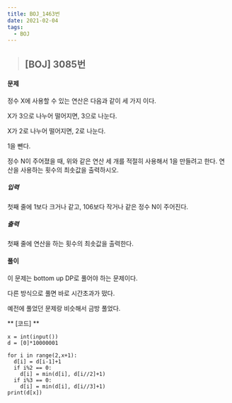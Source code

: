 ```yaml
---
title: BOJ_1463번
date: 2021-02-04
tags:
  - BOJ
---
```



> ## [BOJ] 3085번 

#### 문제
정수 X에 사용할 수 있는 연산은 다음과 같이 세 가지 이다.

X가 3으로 나누어 떨어지면, 3으로 나눈다.

X가 2로 나누어 떨어지면, 2로 나눈다.

1을 뺀다.

정수 N이 주어졌을 때, 위와 같은 연산 세 개를 적절히 사용해서 1을 만들려고 한다. 연산을 사용하는 횟수의 최솟값을 출력하시오.

##### 입력
첫째 줄에 1보다 크거나 같고, 106보다 작거나 같은 정수 N이 주어진다.

##### 출력
첫째 줄에 연산을 하는 횟수의 최솟값을 출력한다.
#### **풀이**
이 문제는 bottom up DP로 풀어야 하는 문제이다.

다른 방식으로 풀면 바로 시간초과가 떴다. 

예전에 풀었던 문제랑 비슷해서 금방 풀었다. 


** [코드] **

    x = int(input())
    d = [0]*10000001

    for i in range(2,x+1):
      d[i] = d[i-1]+1
      if i%2 == 0:
        d[i] = min(d[i], d[i//2]+1)
      if i%3 == 0:
        d[i] = min(d[i], d[i//3]+1)
    print(d[x])